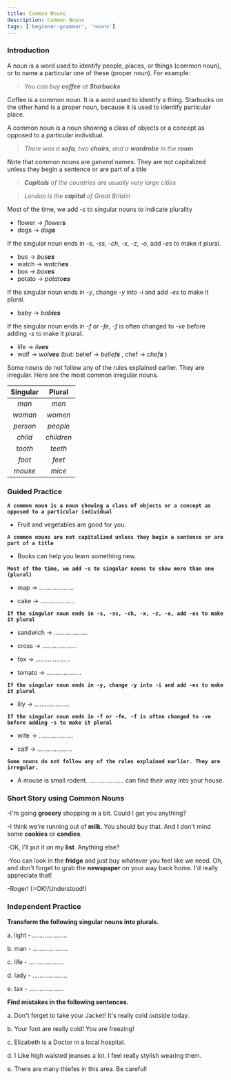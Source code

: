 ```yaml
---
title: Common Nouns
description: Common Nouns
tags: ['beginner-grammar', 'nouns']
---
```



### Introduction

A noun is a word used to identify people, places, or things (common noun), or to name a particular one of these (proper noun). For example:

> _You can buy **coffee** at **Starbucks**_

Coffee is a common noun. It is a word used to identify a thing. Starbucks on the other hand is a proper noun, because it is used to identify particular place.

A common noun is a noun showing a class of objects or a concept as opposed to a particular individual.

> _There was a **sofa**, two **chairs**, and a **wardrobe** in the **room**_

Note that common nouns are _general_ names. They are not capitalized unless they begin a sentence or are part of a title

> _**Capitals** of the countries are usually very large cities_

> _London is the **capital** of Great Britain_

Most of the time, we add _-s_ to singular nouns to indicate plurality

- flower → _flower**s**_
- dogs → _dog**s**_

If the singular noun ends in _-s_, _-ss_, _-ch_, _-x_, _-z_, _-o_, add _-es_ to make it plural.

- bus → _bus**es**_
- watch → _watch**es**_
- box → _box**es**_
- potato → _potato**es**_

If the singular noun ends in _-y_, change _-y_ into _-i_ and add _-es_ to make it plural.

- baby → _bab**ies**_

If the singular noun ends in _-f_ or _-fe_, _-f_ is often changed to _-ve_ before adding _-s_ to make it plural.

- life → _li**ves**_
- wolf → _wol**ves**_ (but: belief → _belief**s**_ , chef → _chef**s**_ )

Some nouns do not follow any of the rules explained earlier. They are irregular. Here are the
most common irregular nouns.

| Singular |   Plural   |
| :------: | :--------: |
|  _man_   |   _men_    |
| _woman_  |  _women_   |
| _person_ |  _people_  |
| _child_  | _children_ |
| _tooth_  |  _teeth_   |
|  _foot_  |   _feet_   |
| _mouse_  |   _mice_   |

### Guided Practice

**`A common noun is a noun showing a class of objects or a concept as opposed to a particular individual`**

- Fruit and vegetables are good for you. <Tooltip hasArrow label='Fruit, vegetables' placement="left-start" bg='blue.600' color='white'><InfoOutlineIcon /></Tooltip>

**`A common nouns are not capitalized unless they begin a sentence or are part of a title`**

- Books can help you learn something new. <Tooltip hasArrow label='Books' placement="left-start" bg='blue.600' color='white'><InfoOutlineIcon /></Tooltip>

**`Most of the time, we add -s to singular nouns to show more than one (plural)`**

- map → .................... <Tooltip hasArrow label='maps' placement="left-start" bg='blue.600' color='white'><InfoOutlineIcon /></Tooltip>

- cake → .................... <Tooltip hasArrow label='cakes' placement="left-start" bg='blue.600' color='white'><InfoOutlineIcon /></Tooltip>

**`If the singular noun ends in -s, -ss, -ch, -x, -z, -o, add -es to make it plural`**

- sandwich → .................... <Tooltip hasArrow label='sandwiches' placement="left-start" bg='blue.600' color='white'><InfoOutlineIcon /></Tooltip>

- cross → .................... <Tooltip hasArrow label='crosses' placement="left-start" bg='blue.600' color='white'><InfoOutlineIcon /></Tooltip>

- fox → .................... <Tooltip hasArrow label='foxes' placement="left-start" bg='blue.600' color='white'><InfoOutlineIcon /></Tooltip>

- tomato → .................... <Tooltip hasArrow label='tomatoes' placement="left-start" bg='blue.600' color='white'><InfoOutlineIcon /></Tooltip>

**`If the singular noun ends in -y, change -y into -i and add -es to make it plural`**

- lily → .................... <Tooltip hasArrow label='lilies' placement="left-start" bg='blue.600' color='white'><InfoOutlineIcon /></Tooltip>

**`If the singular noun ends in -f or -fe, -f is often changed to -ve before adding -s to make it plural`**

- wife → .................... <Tooltip hasArrow label='wives' placement="left-start" bg='blue.600' color='white'><InfoOutlineIcon /></Tooltip>

- calf → .................... <Tooltip hasArrow label='calves' placement="left-start" bg='blue.600' color='white'><InfoOutlineIcon /></Tooltip>

**`Some nouns do not follow any of the rules explained earlier. They are irregular.`**

- A mouse is small rodent. .................... can find their way into your house. <Tooltip hasArrow label='Mice' placement="left-start" bg='blue.600' color='white'><InfoOutlineIcon /></Tooltip>

### Short Story using Common Nouns

-I'm going **grocery** shopping in a bit. Could I get you anything?

-I think we're running out of **milk**. You should buy that. And I don't mind some **cookies** or **candies**.

-OK, I'll put it on my **list**. Anything else?

-You can look in the **fridge** and just buy whatever you feel like we need. Oh, and don't forget to grab the **newspaper** on your way back home. I'd really appreciate that!

-Roger! (=OK!/Understood!)

### Independent Practice

**Transform the following singular nouns into plurals.**

a. light - .................... <Tooltip hasArrow label='lights' placement="left-start" bg='blue.600' color='white'><InfoOutlineIcon /></Tooltip>

b. man - .................... <Tooltip hasArrow label='men' placement="left-start" bg='blue.600' color='white'><InfoOutlineIcon /></Tooltip>

c. life - .................... <Tooltip hasArrow label='lives' placement="left-start" bg='blue.600' color='white'><InfoOutlineIcon /></Tooltip>

d. lady - .................... <Tooltip hasArrow label='ladies' placement="left-start" bg='blue.600' color='white'><InfoOutlineIcon /></Tooltip>

e. tax - .................... <Tooltip hasArrow label='taxes' placement="left-start" bg='blue.600' color='white'><InfoOutlineIcon /></Tooltip>

**Find mistakes in the following sentences.**

a. Don't forget to take your Jacket! It's really cold outside today. <Tooltip hasArrow label='jacket' placement="left-start" bg='blue.600' color='white'><InfoOutlineIcon /></Tooltip>

b. Your foot are really cold! You are freezing! <Tooltip hasArrow label='feet' placement="left-start" bg='blue.600' color='white'><InfoOutlineIcon /></Tooltip>

c. Elizabeth is a Doctor in a local hospital. <Tooltip hasArrow label='doctor' placement="left-start" bg='blue.600' color='white'><InfoOutlineIcon /></Tooltip>

d. I Like high waisted jeanses a lot. I feel really stylish wearing them. <Tooltip hasArrow label='jeans' placement="left-start" bg='blue.600' color='white'><InfoOutlineIcon /></Tooltip>

e. There are many thiefes in this area. Be careful! <Tooltip hasArrow label='thieves' placement="left-start" bg='blue.600' color='white'><InfoOutlineIcon /></Tooltip>
